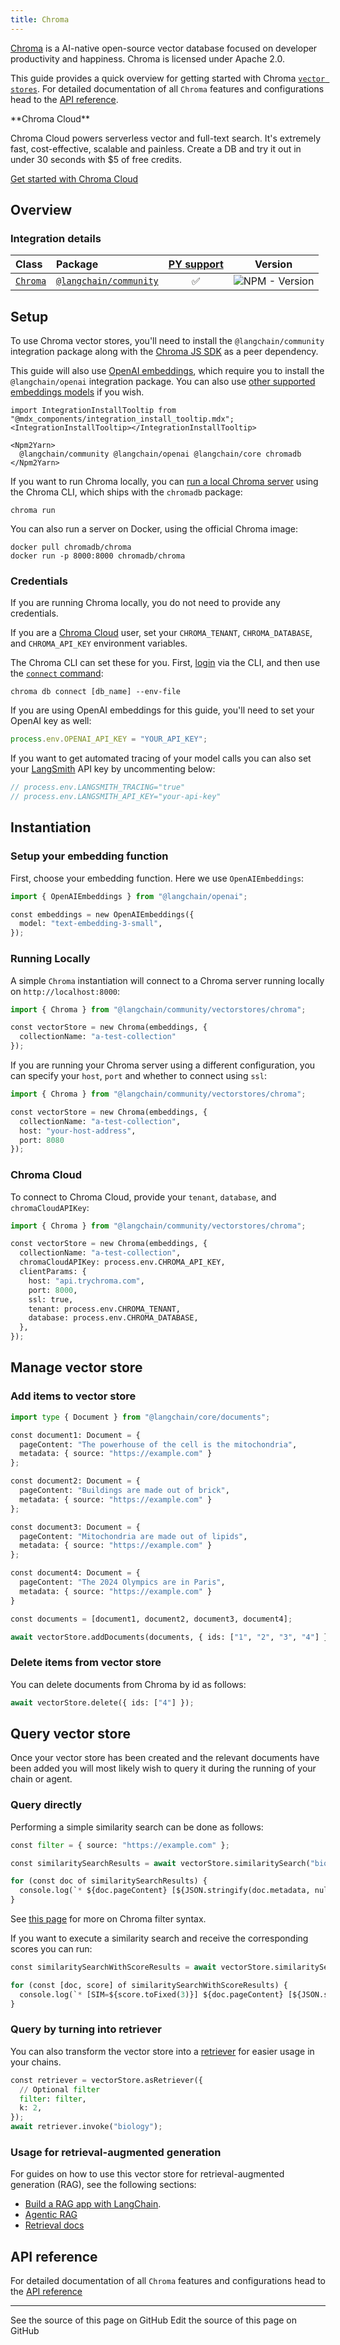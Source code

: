 ```yaml
---
title: Chroma
---
```


[Chroma](https://docs.trychroma.com/getting-started) is a AI-native open-source vector database focused on developer productivity and happiness. Chroma is licensed under Apache 2.0.

This guide provides a quick overview for getting started with Chroma [`vector stores`](/oss/javascript/integrations/vectorstores). For detailed documentation of all `Chroma` features and configurations head to the [API reference](https://api.js.langchain.com/classes/langchain_community_vectorstores_chroma.Chroma.html).

<Info>
**Chroma Cloud**

Chroma Cloud powers serverless vector and full-text search. It's extremely fast, cost-effective, scalable and painless. Create a DB and try it out in under 30 seconds with $5 of free credits.

[Get started with Chroma Cloud](https://trychroma.com/signup)

</Info>

## Overview

### Integration details

| Class | Package | [PY support](https://python.langchain.com/docs/integrations/vectorstores/chroma/) | Version |
| :--- | :--- | :---: | :---: |
| [`Chroma`](https://api.js.langchain.com/classes/langchain_community_vectorstores_chroma.Chroma.html) | [`@langchain/community`](https://www.npmjs.com/package/@langchain/community) | ✅ |  ![NPM - Version](https://img.shields.io/npm/v/@langchain/community?style=flat-square&label=%20&) |

## Setup

To use Chroma vector stores, you'll need to install the `@langchain/community` integration package along with the [Chroma JS SDK](https://www.npmjs.com/package/chromadb) as a peer dependency.

This guide will also use [OpenAI embeddings](/oss/javascript/integrations/text_embedding/openai), which require you to install the `@langchain/openai` integration package. You can also use [other supported embeddings models](/oss/javascript/integrations/text_embedding) if you wish.

```{=mdx}
import IntegrationInstallTooltip from "@mdx_components/integration_install_tooltip.mdx";
<IntegrationInstallTooltip></IntegrationInstallTooltip>

<Npm2Yarn>
  @langchain/community @langchain/openai @langchain/core chromadb
</Npm2Yarn>
```

If you want to run Chroma locally, you can [run a local Chroma server](https://docs.trychroma.com/docs/cli/run) using the Chroma CLI, which ships with the `chromadb` package:

```
chroma run
```

You can also run a server on Docker, using the official Chroma image:

```
docker pull chromadb/chroma
docker run -p 8000:8000 chromadb/chroma
```

### Credentials

If you are running Chroma locally, you do not need to provide any credentials.

If you are a [Chroma Cloud](https://trychroma.com/signup) user, set your `CHROMA_TENANT`, `CHROMA_DATABASE`, and `CHROMA_API_KEY` environment variables.

The Chroma CLI can set these for you. First, [login](https://docs.trychroma.com/docs/cli/login) via the CLI, and then use the [`connect` command](https://docs.trychroma.com/docs/cli/db):

```
chroma db connect [db_name] --env-file
```

If you are using OpenAI embeddings for this guide, you'll need to set your OpenAI key as well:

```typescript
process.env.OPENAI_API_KEY = "YOUR_API_KEY";
```

If you want to get automated tracing of your model calls you can also set your [LangSmith](https://docs.smith.langchain.com/) API key by uncommenting below:

```typescript
// process.env.LANGSMITH_TRACING="true"
// process.env.LANGSMITH_API_KEY="your-api-key"
```

## Instantiation

### Setup your embedding function

First, choose your embedding function. Here we use `OpenAIEmbeddings`:

```python
import { OpenAIEmbeddings } from "@langchain/openai";

const embeddings = new OpenAIEmbeddings({
  model: "text-embedding-3-small",
});
```

### Running Locally

A simple `Chroma` instantiation will connect to a Chroma server running locally on `http://localhost:8000`:

```python
import { Chroma } from "@langchain/community/vectorstores/chroma";

const vectorStore = new Chroma(embeddings, {
  collectionName: "a-test-collection"
});
```

If you are running your Chroma server using a different configuration, you can specify your `host`, `port` and whether to connect using `ssl`:

```python
import { Chroma } from "@langchain/community/vectorstores/chroma";

const vectorStore = new Chroma(embeddings, {
  collectionName: "a-test-collection",
  host: "your-host-address",
  port: 8080
});
```

### Chroma Cloud

To connect to Chroma Cloud, provide your `tenant`, `database`, and `chromaCloudAPIKey`:

```python
import { Chroma } from "@langchain/community/vectorstores/chroma";

const vectorStore = new Chroma(embeddings, {
  collectionName: "a-test-collection",
  chromaCloudAPIKey: process.env.CHROMA_API_KEY,
  clientParams: {
    host: "api.trychroma.com",
    port: 8000,
    ssl: true,
    tenant: process.env.CHROMA_TENANT,
    database: process.env.CHROMA_DATABASE,
  },
});
```

## Manage vector store

### Add items to vector store

```python
import type { Document } from "@langchain/core/documents";

const document1: Document = {
  pageContent: "The powerhouse of the cell is the mitochondria",
  metadata: { source: "https://example.com" }
};

const document2: Document = {
  pageContent: "Buildings are made out of brick",
  metadata: { source: "https://example.com" }
};

const document3: Document = {
  pageContent: "Mitochondria are made out of lipids",
  metadata: { source: "https://example.com" }
};

const document4: Document = {
  pageContent: "The 2024 Olympics are in Paris",
  metadata: { source: "https://example.com" }
}

const documents = [document1, document2, document3, document4];

await vectorStore.addDocuments(documents, { ids: ["1", "2", "3", "4"] });
```

### Delete items from vector store

You can delete documents from Chroma by id as follows:

```python
await vectorStore.delete({ ids: ["4"] });
```

## Query vector store

Once your vector store has been created and the relevant documents have been added you will most likely wish to query it during the running of your chain or agent.

### Query directly

Performing a simple similarity search can be done as follows:

```python
const filter = { source: "https://example.com" };

const similaritySearchResults = await vectorStore.similaritySearch("biology", 2, filter);

for (const doc of similaritySearchResults) {
  console.log(`* ${doc.pageContent} [${JSON.stringify(doc.metadata, null)}]`);
}
```

See [this page](https://docs.trychroma.com/guides#filtering-by-metadata) for more on Chroma filter syntax.

If you want to execute a similarity search and receive the corresponding scores you can run:

```python
const similaritySearchWithScoreResults = await vectorStore.similaritySearchWithScore("biology", 2, filter)

for (const [doc, score] of similaritySearchWithScoreResults) {
  console.log(`* [SIM=${score.toFixed(3)}] ${doc.pageContent} [${JSON.stringify(doc.metadata)}]`);
}
```

### Query by turning into retriever

You can also transform the vector store into a [retriever](/oss/javascript/langchain/retrieval) for easier usage in your chains.

```python
const retriever = vectorStore.asRetriever({
  // Optional filter
  filter: filter,
  k: 2,
});
await retriever.invoke("biology");
```

### Usage for retrieval-augmented generation

For guides on how to use this vector store for retrieval-augmented generation (RAG), see the following sections:

- [Build a RAG app with LangChain](/oss/javascript/langchain/rag).
- [Agentic RAG](/oss/javascript/langgraph/agentic-rag)
- [Retrieval docs](/oss/javascript/langchain/retrieval)

## API reference

For detailed documentation of all `Chroma` features and configurations head to the [API reference](https://api.js.langchain.com/classes/langchain_community_vectorstores_chroma.Chroma.html)

---

<CardGroup cols={2}>
  <Card title="View Source" icon="eye" href="https://github.com/langchain-ai/docs/blob/main/src/oss/javascript/integrations/vectorstores/chroma.mdx">
    See the source of this page on GitHub
  </Card>
  <Card title="Edit Source" icon="pen-to-square" href="https://github.com/langchain-ai/docs/edit/main/src/oss/javascript/integrations/vectorstores/chroma.mdx">
    Edit the source of this page on GitHub
  </Card>
</CardGroup>

